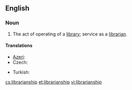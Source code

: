 ==English==

===Noun===
{{en-noun|s|-}}

# The act of operating of a [[library]]; service as a [[librarian]].

====Translations====
{{trans-top|the act of operating of a library; service as a librarian}}
* [[Azeri]]: {{t|az|kitabxanaçılıq|xs=Azeri}}
* Czech: {{t-|cs|knihovnictví|n}}
{{trans-mid}}
* Turkish: {{t+|tr|kütüphanecilik}}
{{trans-bottom}}

[[cs:librarianship]]
[[et:librarianship]]
[[vi:librarianship]]